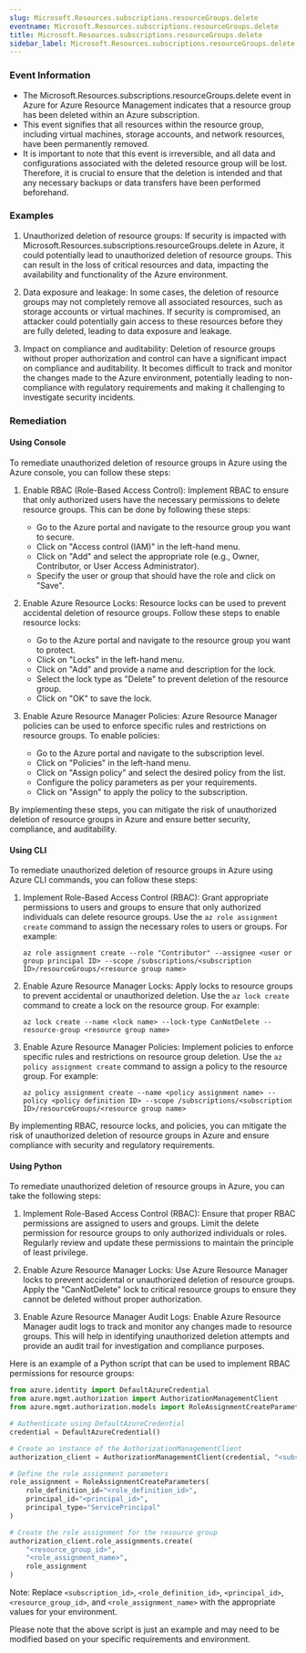 ```yaml
--- 
slug: Microsoft.Resources.subscriptions.resourceGroups.delete
eventname: Microsoft.Resources.subscriptions.resourceGroups.delete
title: Microsoft.Resources.subscriptions.resourceGroups.delete
sidebar_label: Microsoft.Resources.subscriptions.resourceGroups.delete
---
```

                       
### Event Information

- The Microsoft.Resources.subscriptions.resourceGroups.delete event in Azure for Azure Resource Management indicates that a resource group has been deleted within an Azure subscription.
- This event signifies that all resources within the resource group, including virtual machines, storage accounts, and network resources, have been permanently removed.
- It is important to note that this event is irreversible, and all data and configurations associated with the deleted resource group will be lost. Therefore, it is crucial to ensure that the deletion is intended and that any necessary backups or data transfers have been performed beforehand.


### Examples

1. Unauthorized deletion of resource groups: If security is impacted with Microsoft.Resources.subscriptions.resourceGroups.delete in Azure, it could potentially lead to unauthorized deletion of resource groups. This can result in the loss of critical resources and data, impacting the availability and functionality of the Azure environment.

2. Data exposure and leakage: In some cases, the deletion of resource groups may not completely remove all associated resources, such as storage accounts or virtual machines. If security is compromised, an attacker could potentially gain access to these resources before they are fully deleted, leading to data exposure and leakage.

3. Impact on compliance and auditability: Deletion of resource groups without proper authorization and control can have a significant impact on compliance and auditability. It becomes difficult to track and monitor the changes made to the Azure environment, potentially leading to non-compliance with regulatory requirements and making it challenging to investigate security incidents.

### Remediation

#### Using Console

To remediate unauthorized deletion of resource groups in Azure using the Azure console, you can follow these steps:

1. Enable RBAC (Role-Based Access Control): Implement RBAC to ensure that only authorized users have the necessary permissions to delete resource groups. This can be done by following these steps:
   - Go to the Azure portal and navigate to the resource group you want to secure.
   - Click on "Access control (IAM)" in the left-hand menu.
   - Click on "Add" and select the appropriate role (e.g., Owner, Contributor, or User Access Administrator).
   - Specify the user or group that should have the role and click on "Save".

2. Enable Azure Resource Locks: Resource locks can be used to prevent accidental deletion of resource groups. Follow these steps to enable resource locks:
   - Go to the Azure portal and navigate to the resource group you want to protect.
   - Click on "Locks" in the left-hand menu.
   - Click on "Add" and provide a name and description for the lock.
   - Select the lock type as "Delete" to prevent deletion of the resource group.
   - Click on "OK" to save the lock.

3. Enable Azure Resource Manager Policies: Azure Resource Manager policies can be used to enforce specific rules and restrictions on resource groups. To enable policies:
   - Go to the Azure portal and navigate to the subscription level.
   - Click on "Policies" in the left-hand menu.
   - Click on "Assign policy" and select the desired policy from the list.
   - Configure the policy parameters as per your requirements.
   - Click on "Assign" to apply the policy to the subscription.

By implementing these steps, you can mitigate the risk of unauthorized deletion of resource groups in Azure and ensure better security, compliance, and auditability.

#### Using CLI

To remediate unauthorized deletion of resource groups in Azure using Azure CLI commands, you can follow these steps:

1. Implement Role-Based Access Control (RBAC): Grant appropriate permissions to users and groups to ensure that only authorized individuals can delete resource groups. Use the `az role assignment create` command to assign the necessary roles to users or groups. For example:

   ```
   az role assignment create --role "Contributor" --assignee <user or group principal ID> --scope /subscriptions/<subscription ID>/resourceGroups/<resource group name>
   ```

2. Enable Azure Resource Manager Locks: Apply locks to resource groups to prevent accidental or unauthorized deletion. Use the `az lock create` command to create a lock on the resource group. For example:

   ```
   az lock create --name <lock name> --lock-type CanNotDelete --resource-group <resource group name>
   ```

3. Enable Azure Resource Manager Policies: Implement policies to enforce specific rules and restrictions on resource group deletion. Use the `az policy assignment create` command to assign a policy to the resource group. For example:

   ```
   az policy assignment create --name <policy assignment name> --policy <policy definition ID> --scope /subscriptions/<subscription ID>/resourceGroups/<resource group name>
   ```

By implementing RBAC, resource locks, and policies, you can mitigate the risk of unauthorized deletion of resource groups in Azure and ensure compliance with security and regulatory requirements.

#### Using Python

To remediate unauthorized deletion of resource groups in Azure, you can take the following steps:

1. Implement Role-Based Access Control (RBAC): Ensure that proper RBAC permissions are assigned to users and groups. Limit the delete permission for resource groups to only authorized individuals or roles. Regularly review and update these permissions to maintain the principle of least privilege.

2. Enable Azure Resource Manager Locks: Use Azure Resource Manager locks to prevent accidental or unauthorized deletion of resource groups. Apply the "CanNotDelete" lock to critical resource groups to ensure they cannot be deleted without proper authorization.

3. Enable Azure Resource Manager Audit Logs: Enable Azure Resource Manager audit logs to track and monitor any changes made to resource groups. This will help in identifying unauthorized deletion attempts and provide an audit trail for investigation and compliance purposes.

Here is an example of a Python script that can be used to implement RBAC permissions for resource groups:

```python
from azure.identity import DefaultAzureCredential
from azure.mgmt.authorization import AuthorizationManagementClient
from azure.mgmt.authorization.models import RoleAssignmentCreateParameters

# Authenticate using DefaultAzureCredential
credential = DefaultAzureCredential()

# Create an instance of the AuthorizationManagementClient
authorization_client = AuthorizationManagementClient(credential, "<subscription_id>")

# Define the role assignment parameters
role_assignment = RoleAssignmentCreateParameters(
    role_definition_id="<role_definition_id>",
    principal_id="<principal_id>",
    principal_type="ServicePrincipal"
)

# Create the role assignment for the resource group
authorization_client.role_assignments.create(
    "<resource_group_id>",
    "<role_assignment_name>",
    role_assignment
)
```

Note: Replace `<subscription_id>`, `<role_definition_id>`, `<principal_id>`, `<resource_group_id>`, and `<role_assignment_name>` with the appropriate values for your environment.

Please note that the above script is just an example and may need to be modified based on your specific requirements and environment.


 